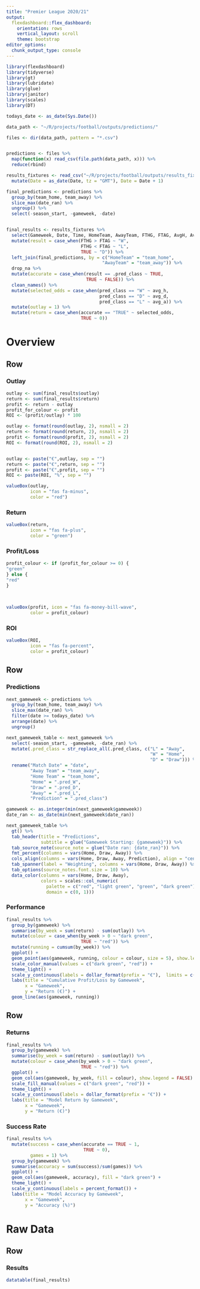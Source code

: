 ```yaml
---
title: "Premier League 2020/21"
output: 
  flexdashboard::flex_dashboard:
    orientation: rows
    vertical_layout: scroll
    theme: bootstrap
editor_options: 
  chunk_output_type: console
---
```


```r
library(flexdashboard)
library(tidyverse)
library(gt)
library(lubridate)
library(glue)
library(janitor)
library(scales)
library(DT)

todays_date <- as_date(Sys.Date())
```


```r
data_path <- "~/R/projects/football/outputs/predictions/"

files <- dir(data_path, pattern = "*.csv") 


predictions <- files %>%
  map(function(x) read_csv(file.path(data_path, x))) %>%  
  reduce(rbind)
```


```r

results_fixtures <- read_csv("~/R/projects/football/outputs/results_fixtures.csv") %>% 
  mutate(Date = as_date(Date, tz = "GMT"), Date = Date + 1)

final_predictions <- predictions %>%  
  group_by(team_home, team_away) %>% 
  slice_max(date_ran) %>% 
  ungroup() %>% 
  select(-season_start, -gameweek, -date)


final_results <- results_fixtures %>% 
  select(Gameweek, Date, Time, HomeTeam, AwayTeam, FTHG, FTAG, AvgH, AvgD, AvgA) %>% 
  mutate(result = case_when(FTHG > FTAG ~ "W",
                            FTHG < FTAG ~ "L",
                            TRUE ~ "D")) %>% 
  left_join(final_predictions, by = c("HomeTeam" = "team_home",
                                    "AwayTeam" = "team_away")) %>% 
  drop_na %>% 
  mutate(accurate = case_when(result == .pred_class ~ TRUE,
                              TRUE ~ FALSE)) %>% 
  clean_names() %>%
  mutate(selected_odds = case_when(pred_class == "W" ~ avg_h,
                                   pred_class == "D" ~ avg_d,
                                   pred_class == "L" ~ avg_a)) %>% 
  mutate(outlay = 1) %>% 
  mutate(return = case_when(accurate == "TRUE" ~ selected_odds,
                            TRUE ~ 0))

```


Overview
=====================================  


Row
-----------------------------------------------------------------------

### Outlay 
```r
outlay <- sum(final_results$outlay)
return <- sum(final_results$return)
profit <- return - outlay
profit_for_colour <- profit
ROI <- (profit/outlay) * 100

outlay <- format(round(outlay, 2), nsmall = 2)
return <- format(round(return, 2), nsmall = 2)
profit <- format(round(profit, 2), nsmall = 2)
ROI <- format(round(ROI, 2), nsmall = 2)


outlay <- paste("€",outlay, sep = "")
return <- paste("€",return, sep = "")
profit <- paste("€",profit, sep = "")
ROI <- paste(ROI, "%", sep = "")

valueBox(outlay, 
         icon = "fas fa-minus",
         color = "red")
```


### Return 
```r
valueBox(return, 
         icon = "fas fa-plus",
         color = "green")


```


### Profit/Loss 
```r
profit_colour <- if (profit_for_colour >= 0) {
"green"
} else {
"red"
}
  
  

valueBox(profit, icon = "fas fa-money-bill-wave",
         color = profit_colour)
```

### ROI 
```r
valueBox(ROI, 
         icon = "fas fa-percent",
         color = profit_colour)

```



Row
-----------------------------------------------------------------------

### Predictions 

```r
next_gameweek <- predictions %>%  
  group_by(team_home, team_away) %>% 
  slice_max(date_ran) %>% 
  filter(date >= todays_date) %>% 
  arrange(date) %>% 
  ungroup()

next_gameweek_table <- next_gameweek %>%
  select(-season_start, -gameweek, -date_ran) %>% 
  mutate(.pred_class = str_replace_all(.pred_class, c("L" = "Away",
                                                      "W" = "Home",
                                                      "D" = "Draw"))) %>% 
  rename("Match Date" = "date",
         "Away Team" = "team_away",
         "Home Team" = "team_home",
         "Home" = ".pred_W",
         "Draw" = ".pred_D",
         "Away" = ".pred_L",
         "Prediction" = ".pred_class")

gameweek <- as.integer(min(next_gameweek$gameweek))
date_ran <- as_date(min(next_gameweek$date_ran))

next_gameweek_table %>% 
  gt() %>% 
  tab_header(title = "Predictions", 
             subtitle = glue("Gameweek Starting: {gameweek}")) %>% 
  tab_source_note(source_note = glue("Date ran: {date_ran}")) %>% 
  fmt_percent(columns = vars(Home, Draw, Away)) %>%
  cols_align(columns = vars(Home, Draw, Away, Prediction), align = "center") %>%
  tab_spanner(label = "Weighting", columns = vars(Home, Draw, Away)) %>% 
  tab_options(source_notes.font.size = 10) %>% 
  data_color(columns = vars(Home, Draw, Away), 
             colors = scales::col_numeric(
               palette = c("red", "light green", "green", "dark green"),
               domain = c(0, 1))) 
```

### Performance 

```r
final_results %>%  
  group_by(gameweek) %>%
  summarise(by_week = sum(return) - sum(outlay)) %>% 
  mutate(colour = case_when(by_week > 0 ~ "dark green",
                            TRUE ~ "red")) %>% 
  mutate(running = cumsum(by_week)) %>% 
  ggplot() +
  geom_point(aes(gameweek, running, colour = colour, size = 5), show.legend = FALSE) +
  scale_color_manual(values = c("dark green", "red")) +
  theme_light() +
  scale_y_continuous(labels = dollar_format(prefix = "€"),  limits = c(0,NA)) +
  labs(title = "Cumulative Profit/Loss by Gameweek",
       x = "Gameweek",
       y = "Return (€)") +
  geom_line(aes(gameweek, running))
```


Row
-----------------------------------------------------------------------

### Returns

```r
final_results %>%  
  group_by(gameweek) %>%
  summarise(by_week = sum(return) - sum(outlay)) %>% 
  mutate(colour = case_when(by_week > 0 ~ "dark green",
                            TRUE ~ "red")) %>% 
  ggplot() +
  geom_col(aes(gameweek, by_week, fill = colour), show.legend = FALSE) +
  scale_fill_manual(values = c("dark green", "red")) +
  theme_light() +
  scale_y_continuous(labels = dollar_format(prefix = "€")) +
  labs(title = "Model Return by Gameweek",
       x = "Gameweek",
       y = "Return (€)")
```


### Success Rate

```r
final_results %>%  
  mutate(success = case_when(accurate == TRUE ~ 1,
                             TRUE ~ 0),
         games = 1) %>%
  group_by(gameweek) %>% 
  summarise(accuracy = sum(success)/sum(games)) %>% 
  ggplot() +
  geom_col(aes(gameweek, accuracy), fill = "dark green") +
  theme_light() +
  scale_y_continuous(labels = percent_format()) +
  labs(title = "Model Accuracy by Gameweek",
       x = "Gameweek",
       y = "Accuracy (%)")
```






Raw Data
=====================================  


Row
-----------------------------------------------------------------------

### Results 

```r

datatable(final_results)

```




